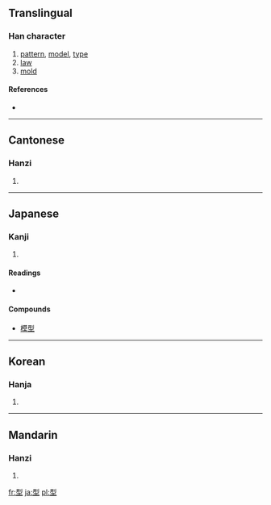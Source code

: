 ==Translingual==

===Han character===
{{Han char|rn=32|rad=土|as=06|sn=9|four=1210<sub>4</sub>|canj=一弓土 (MNG)|ids=⿱[[刑]][[土]]}}

# [[pattern]], [[model]], [[type]]
# [[law]]
# [[mold]]

====References====
* {{Han ref|kx=0227.280|dkj=05030|dj=0463.180|hdz=10436.110|uh=578B|ud=22411|bh=ABAC|bd=43948}}

----

==Cantonese==

===Hanzi===
{{yue-hanzi|jyut=|y=[[ying4]]}}

# {{defn|Cantonese}}

----

==Japanese==

===Kanji===
{{ja-kanji|grade=4|rs=土06}}

# {{defn|Japanese}}

====Readings====
* {{ja-readings|on=[[けい]] (kei)|kun=[[かた]] (kata)}}

====Compounds====
* [[模型]]

----

==Korean==

===Hanja===
{{ko-hanja|hangeul=형|rv=hyeong|mr=hyŏng}}

# {{defn|Korean}}

----

==Mandarin==

===Hanzi===
{{cmn-hanzi|pin=[[xíng]] ([[xing2]])|wg=[[hsing2|hsing<sup>2</sup>]]}}

# {{defn|Mandarin}}

[[fr:型]]
[[ja:型]]
[[pl:型]]